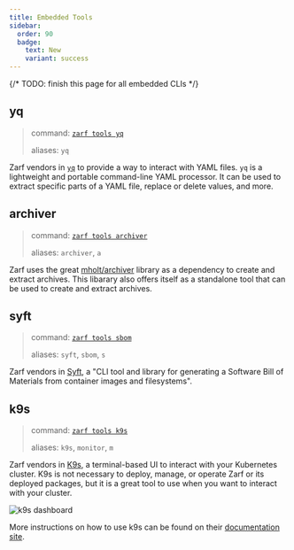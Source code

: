 ```yaml
---
title: Embedded Tools
sidebar:
  order: 90
  badge:
    text: New
    variant: success
---
```


{/*
TODO: finish this page for all embedded CLIs
*/}

## yq

> command: [`zarf tools yq`](/commands/zarf_tools_yq)
>
> aliases: `yq`

Zarf vendors in [`yq`](https://github.com/mikefarah/yq/) to provide a way to interact with YAML files. 
`yq` is a lightweight and portable command-line YAML processor. It can be used to extract specific parts of a YAML file, replace or delete values, and more.

## archiver

> command: [`zarf tools archiver`](/commands/zarf_tools_archiver)
>
> aliases: `archiver`, `a`

Zarf uses the great [mholt/archiver](https://github.com/mholt/archiver) library as a dependency to create and extract archives. This libarary also offers itself as a standalone tool that can be used to create and extract archives.

## syft

> command: [`zarf tools sbom`](/commands/zarf_tools_syft)
>
> aliases: `syft`, `sbom`, `s`

Zarf vendors in [Syft](https://github.com/anchore/syft), a "CLI tool and library for generating a Software Bill of Materials from container images and filesystems".

## k9s

> command: [`zarf tools k9s`](/commands/zarf_tools_k9s)
>
> aliases: `k9s`, `monitor`, `m`

Zarf vendors in [K9s](https://k9scli.io/), a terminal-based UI to interact with your Kubernetes cluster. K9s is not necessary to deploy, manage, or operate Zarf or its deployed packages, but it is a great tool to use when you want to interact with your cluster.

![k9s dashboard](../../../assets/dashboard/k9s_dashboard_example.png)

More instructions on how to use k9s can be found on their [documentation site](https://k9scli.io/topics/commands/).
